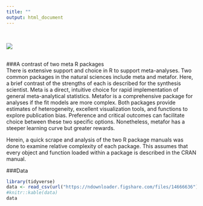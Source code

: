 ```yaml
---
title: ""
output: html_document
---
```


<br>  

![](./meta.png)  
<br>

###A contrast of two meta R packages   
There is extensive support and choice in R to support meta-analyses.  Two common packages in the natural sciences include meta and metafor.  Here, a brief contrast of the strengths of each is described for the synthesis scientist.  Meta is a direct, intuitive choice for rapid implementation of general meta-analytical statistics.  Metafor is a comprehensive package for analyses if the fit models are more complex.  Both packages provide estimates of heterogeneity, excellent visualization tools, and functions to explore publication bias.  Preference and critical outcomes can facilitate choice between these two specific options.  Nonetheless, metafor has a steeper learning curve but greater rewards.

Herein, a quick scrape and analysis of the two R package manuals was done to examine relative complexity of each package. This assumes that every object and function loaded within a package is described in the CRAN manual.

###Data  
```r
library(tidyverse)
data <- read_csv(url("https://ndownloader.figshare.com/files/14666636"))
#knitr::kable(data)
data


```

